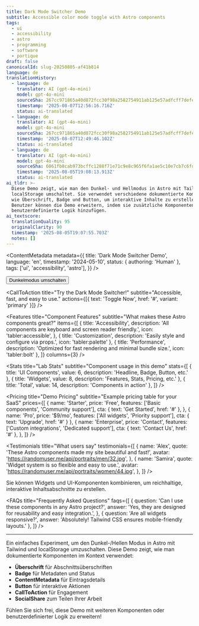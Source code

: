 ```yaml
---
title: Dark Mode Switcher Demo
subtitle: Accessible color mode toggle with Astro components
tags:
  - ui
  - accessibility
  - astro
  - programming
  - software
  - portique
draft: false
canonicalId: slug-20250805-af41b814
language: de
translationHistory:
  - language: de
    translator: AI (gpt-4o-mini)
    model: gpt-4o-mini
    sourceSha: 267cc971865a40d872fcc30f98a2582754911ab125e57adfcff7defea1abef86
    timestamp: '2025-08-07T12:56:16.716Z'
    status: ai-translated
  - language: de
    translator: AI (gpt-4o-mini)
    model: gpt-4o-mini
    sourceSha: 267cc971865a40d872fcc30f98a2582754911ab125e57adfcff7defea1abef86
    timestamp: '2025-08-07T12:49:46.102Z'
    status: ai-translated
  - language: de
    translator: AI (gpt-4o-mini)
    model: gpt-4o-mini
    sourceSha: 6061fb8cab973bcffc1288f71e71c9e8c965f6fa1ae5c10e7cb7c6fd842bce91
    timestamp: '2025-08-05T19:08:13.913Z'
    status: ai-translated
ai_tldr: >-
  Diese Demo zeigt, wie man den Dunkel- und Hellmodus in Astro mit Tailwind und
  localStorage umschaltet. Sie verwendet verschiedene dokumentierte Komponenten
  wie Überschrift, Badge und Button, um interaktive Inhalte zu erstellen.
  Benutzer können die Demo erweitern, indem sie zusätzliche Komponenten oder
  benutzerdefinierte Logik hinzufügen.
ai_textscore:
  translationQuality: 95
  originalClarity: 90
  timestamp: '2025-08-05T19:07:55.703Z'
  notes: []
---
```



<Headline title="Dark Mode Switcher" subtitle="Accessible color mode toggle" tagline="Experiment Lab Demo" />

<ContentMetadata
  metadata={{
    title: 'Dark Mode Switcher Demo',
    language: 'en',
    timestamp: '2024-05-10',
    status: { authoring: 'Human' },
    tags: ['ui', 'accessibility', 'astro'],
  }}
/>

<div style={{ display: 'flex', gap: '1rem', margin: '1.5rem 0' }}>
  <Badge variant="ai" text="AI" />
  <Badge variant="human" text="Human" />
  <Badge variant="tag" text="UI" />
  <Badge variant="language" text="EN" />
  <Badge variant="timestamp" text="2024-05-10" />
</div>

<Button variant="primary" size="md" type="button" data-aw-toggle-color-scheme>
  Dunkelmodus umschalten
</Button>

<CallToAction
  title="Try the Dark Mode Switcher!"
  subtitle="Accessible, fast, and easy to use."
  actions={[{ text: 'Toggle Now', href: '#', variant: 'primary' }]}
/>

<SocialShare text="Check out this Dark Mode Switcher experiment!" url={url} />

<Features
  title="Component Features"
  subtitle="What makes these Astro components great?"
  items={[
    {
      title: 'Accessibility',
      description: 'All components are keyboard and screen reader friendly.',
      icon: 'tabler:accessible',
    },
    { title: 'Customization', description: 'Easily style and configure via props.', icon: 'tabler:palette' },
    { title: 'Performance', description: 'Optimized for fast rendering and minimal bundle size.', icon: 'tabler:bolt' },
  ]}
  columns={3}
/>

<Stats
  title="Lab Stats"
  subtitle="Component usage in this demo"
  stats={[
    { title: 'UI Components', value: 6, description: 'Headline, Badge, Button, etc.' },
    { title: 'Widgets', value: 8, description: 'Features, Stats, Pricing, etc.' },
    { title: 'Total', value: 14, description: 'Components in action' },
  ]}
/>

<Pricing
  title="Demo Pricing"
  subtitle="Example pricing table for your SaaS"
  prices={[
    {
      name: 'Starter',
      price: 'Free',
      features: ['Basic components', 'Community support'],
      cta: { text: 'Get Started', href: '#' },
    },
    { name: 'Pro', price: '$9/mo', features: ['All widgets', 'Priority support'], cta: { text: 'Upgrade', href: '#' } },
    {
      name: 'Enterprise',
      price: 'Contact',
      features: ['Custom integrations', 'Dedicated support'],
      cta: { text: 'Contact Us', href: '#' },
    },
  ]}
/>

<Testimonials
  title="What users say"
  testimonials={[
    {
      name: 'Alex',
      quote: 'These Astro components made my site beautiful and fast!',
      avatar: 'https://randomuser.me/api/portraits/men/32.jpg',
    },
    {
      name: 'Samira',
      quote: 'Widget system is so flexible and easy to use.',
      avatar: 'https://randomuser.me/api/portraits/women/44.jpg',
    },
  ]}
/>

<Note variant="info">Sie können Widgets und UI-Komponenten kombinieren, um reichhaltige, interaktive Inhaltsabschnitte zu erstellen.</Note>

<MediaPlayer src="/sounds/glueck-am-ende.mp3" title="Demo Sound" />

<FAQs
  title="Frequently Asked Questions"
  faqs={[
    {
      question: 'Can I use these components in any Astro project?',
      answer: 'Yes, they are designed for reusability and easy integration.',
    },
    { question: 'Are all widgets responsive?', answer: 'Absolutely! Tailwind CSS ensures mobile-friendly layouts.' },
  ]}
/>

---

Ein einfaches Experiment, um den Dunkel-/Hellen Modus in Astro mit Tailwind und localStorage umzuschalten. Diese Demo zeigt, wie man dokumentierte Komponenten im Kontext verwendet:

- **Überschrift** für Abschnittsüberschriften
- **Badge** für Metadaten und Status
- **ContentMetadata** für Eintragsdetails
- **Button** für interaktive Aktionen
- **CallToAction** für Engagement
- **SocialShare** zum Teilen Ihrer Arbeit

Fühlen Sie sich frei, diese Demo mit weiteren Komponenten oder benutzerdefinierter Logik zu erweitern!
